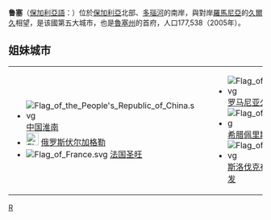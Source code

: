 {{Infobox settlement
| name = {{PAGENAME}}
| native_name = {{lang|bg|Русе}}
| image_skyline = File:Collage-ruse.png
| imagesize = 250px
| image_caption = 
| image_flag = File:Ruse flag.png
| image_shield = File:Rousse-coat-of-arms.svg
| pushpin_map = Bulgaria
| pushpin_label_position = right
| pushpin_map_caption = {{PAGENAME}}在[[保加利亞|保加利亞]]的位置
| nickname = “Малката Виена”{{bg}}<br>（小[[維也納|維也納]]）
| settlement_type = 城市
| subdivision_type = 國家
| subdivision_name = {{BUL}}
| subdivision_type1 = [[保加利亞行政區劃|州]]
| subdivision_name1 = [[魯塞州|魯塞州]]
| leader_title = 市長
| leader_name = Пламен Стоилов
| leader_party = [[保加利亞歐洲發展公民黨|ГЕРБ]]
| elevation_m = 100
| area_total_km2 = 187.124
| population_as_of = 2015年
| population_total = 159,798
| population_density_km2 = auto
| timezone =[[歐洲東部時間|EET]]
| utc_offset = +2
| timezone_DST = [[歐洲東部夏令時間|EEST]]
| utc_offset_DST = +3
| coordinates = {{coord|43|49|23|N|25|57|14|E|region:BG|display=inline,title}}
| postal_code_type = 郵政號碼
| postal_code = 7000
| area_code = +359 82
| registration_plate = Р
| website = {{url|http://www.ruse-bg.eu}} }}
'''鲁塞'''（[[保加利亞語|保加利亞語]]：{{lang|bg|'''Русе'''}}）位於[[保加利亞|保加利亞]]北部、[[多瑙河|多瑙河]]的南岸，與對岸[[羅馬尼亞|羅馬尼亞]]的[[久爾久|久爾久]]相望，是该國第五大城市，也是[[魯塞州|魯塞州]]的首府，人口177,538（2005年）。

== 姐妹城市 ==
{|
|valign="top"|
* [[File:Flag_of_the_People's_Republic_of_China.svg|border]] [[中国|中国]][[淮南|淮南]]
* [[File:Flag_of_Russia.svg|25px]] [[俄罗斯|俄罗斯]][[伏尔加格勒|伏尔加格勒]]
* [[File:Flag_of_France.svg|border]] [[法国|法国]][[圣旺_(塞纳-圣但尼省)|圣旺]]
|width="80"| 
|valign="top"|
* [[File:Flag_of_Romania.svg|border]] [[罗马尼亚|罗马尼亚]][[久尔久|久尔久]]
* [[File:Flag_of_Greece.svg|border]] [[希腊|希腊]][[佩里斯特里|佩里斯特里]]
* [[File:Flag_of_Slovakia.svg|border]] [[斯洛伐克|斯洛伐克]][[布拉迪斯拉发|布拉迪斯拉发]]
|}

{{Commonscat|Ruse}}
{{保加利亞城市}}
{{Danube}}
{{Authority control}}

[[Category:鲁塞州城市|R]]